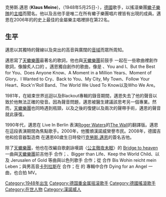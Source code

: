 {{多個問題|
{{Dead end|time=2015-12-10T10:44:05+00:00}}
{{blpunsourced|time=2018-10-14T09:18:21+00:00}}
}}
克勞斯.邁恩 ('''Klaus Meine''')，（1948年5月25日-），[[德國|德國]]歌手，以搖滾樂團[[蠍子樂隊|蠍子樂隊]]的[[主唱|主唱]]而聞名。他以及吉他手{{link-en|魯道夫·申克|Rudolf Schenker}}是唯二在所有蠍子樂團唱片裡皆有出現的成員。邁恩在2006年的{{link-en|Hit Parader|Hit Parader}}的史上最佳的金屬樂主唱裡排在第22名。

== 生平 ==
邁恩以其獨特的聲線以及突出的高音與廣闊的[[音域|音域]]而眾所周知。

邁恩寫了[[Scorpions|天蠍樂團]]最著名的歌詞，他也與[[Scorpions|天蠍樂團]]前鼓手 {{link-en|Herman Rarebell}} 一起在一些歌曲裡創作歌詞，像膾炙人口的 {{link-en|Rock You Like a Hurricane}}。邁恩獨自創作的歌曲，像是 {{link-en|Wind of Change (Scorpions song)|Wind of Change (Scorpions song)|Wind of Change}}、You and I、But the Best for You、Does Anyone Know、A Moment in a Million Years、Moment of Glory、I Wanted to Cry、Back to You、My City, My Town、Follow Your Heart、Rock'n'Roll Band、The World We Used To Know以及Who We Are。

1981年，在結束世界巡迴以及Blackout專輯的錄音期間，邁恩失去了他的聲音以致於他無法正確的發音。因為聲音問題，邁恩被醫生建議該思考另一個專業。然而，[[Scorpions|天蠍樂團]]也同時遇到瓶頸，以及之後的復健以及兩次的聲帶手術，邁恩的聲音就此康復。

1990年代，邁恩在 Live In Berlin 表演[[Roger_Waters|Roger Waters]]的[[The_Wall|The Wall]]的翻譯版。邁恩在這段表演期間為焦點歌手。2000年，他獲頒漢諾威榮譽市民。2008年，德國吉他和拾音器製造商 {{link-de|Boris Dommenget|Boris Dommenget|Dommenget}}在邁恩60歲生日時發行[[克勞斯.邁恩|克勞斯.邁恩]]的簽名吉他。

除了[[Scorpions|天蠍樂團]]，他也在改編自歌劇詠嘆調〈[[公主徹夜未眠|公主徹夜未眠]]〉的 [[Bridge_to_heaven|Bridge to heaven]] 一曲與[[Scorpions|天蠍樂團]]前吉他手 {{link-en|Uli Jon Roth}} 合作；{{link-en|Send Me an Angel (Scorpions song)|Send Me an Angel (Scorpions song)|Send Me An Angel}}、Bigger than Life、Keep the World Child、以及 Jerusalen of Gold 等曲與以色列歌手 {{link-en|Liel Kolet}}合作；從 {{link-de|Rilke Projekt}} 合作 Bis Wohin reicht mein Leben；與男高音[[何塞·卡雷拉斯|卡列拉斯]]在 {{link-en|Wind of Change (Scorpions song)|Wind of Change (Scorpions song)|Wind of Change}}合作；在 {{link-en|Avantasia}} 的 {{link-en|The Wicked Symphony}} 專輯中合作 Dying for an Angel 一曲，也合拍 MV。
[[Category:1948年出生|Category:1948年出生]]
[[Category:德国重金属摇滚歌手|Category:德国重金属摇滚歌手]]
[[Category:德國搖滾歌手|Category:德國搖滾歌手]]
[[Category:在世人物|Category:在世人物]]
[[Category:漢諾威人|Category:漢諾威人]]